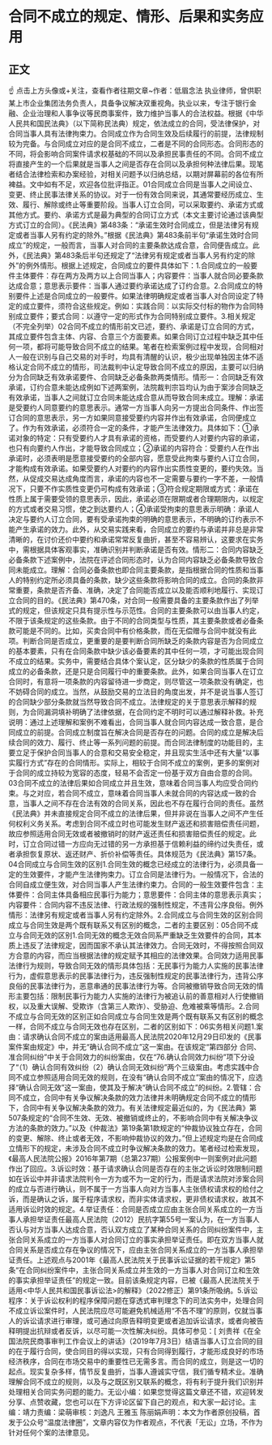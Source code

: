 # 合同不成立的规定、情形、后果和实务应用
## 正文
☝ 点击上方头像或+关注，查看作者往期文章~作者：低眉念法 执业律师，曾供职某上市企业集团法务负责人，具备争议解决双重视角。执业以来，专注于银行金融、企业治理和人事争议等民商事案件，致力维护当事人的合法权益。根据《中华人民共和国民法典》（以下简称民法典）规定，依法成立的合同，受法律保护，对合同当事人具有法律拘束力。合同成立作为合同生效及后续履行的前提，法律规制较为完备。与合同成立对应的是合同不成立，二者是不同的合同形态。合同形态的不同，将会影响合同案件请求权基础的不同以及承担民事责任的不同。合同不成立将直接产生的一个后果就是当事人之间是否存在合同以及承担何种法律后果。现笔者结合法律检索和办案经验，对相关问题予以归纳总结，以期对屏幕前的各位有所裨益。文中如有不足，欢迎各位批评指正。01合同成立合同是当事人之间设立、变更、终止民事法律关系的协议。对于一份有效合同来说，其通常要经历成立、生效、履行、解除或终止等重要阶段。当事人订立合同，可以采取要约、承诺方式或其他方式。要约、承诺方式是最为典型的合同订立方式（本文主要讨论通过该典型方式订立的合同）。《民法典》第483条：“承诺生效时合同成立，但是法律另有规定或者当事人另有约定的除外。”根据《民法典》第483条前半句“承诺生效时合同成立”的规定，一般而言，当事人对合同的主要条款达成合意，合同便告成立。此外，《民法典》第483条后半句还规定了“法律另有规定或者当事人另有约定的除外”的例外情形。根据上述规定，合同成立的要件具体如下：1.合同成立的一般要件主体要件：存在两方及两方以上合同当事人；内容要件：当事人就合同必要条款达成合意；意思表示要件：当事人通过要约承诺达成了订约合意。2.合同成立的特别要件上述是合同成立的一般要件。如果法律明确规定或者当事人对合同设定了特定的成立要件，须符合这些规定。例如：实践合同：以实际交付标的物作为合同特别成立要件；要式合同：以遵守一定的形式作为合同特别成立要件。3.相关规定（不完全列举）02合同不成立的情形前文已述，要约、承诺是订立合同的方式，其成立要件包含主体、内容、合意三个方面要素。如果合同订立过程中缺乏其中任何一项，都将可能导致合同不成立的结果。笔者在检索案例过程中发现，合同相对人一般在识别与自己交易的对手时，均具有清醒的认识，极少出现单独因主体不适格认定合同不成立的情形，司法裁判中认定导致合同不成立的原因，主要可以归纳分为合同缺乏有效承诺要件、合同缺乏必备条款两类情形。情形一：合同缺乏有效承诺，订约合意未能达成例如下述两案例，法院裁判宗旨均认为由于案涉合同缺乏有效承诺，当事人之间就订立合同未能达成合意从而导致合同未成立。理解：承诺是受要约人同意要约的意思表示。通常一方当事人向另一方提出合同条件、作出签订合同的意思表示，另一方如果同意接受要约内容并作出有效承诺，合同便成立了。作为有效承诺，必须符合一定的条件，才能产生法律效力。具体如下：①承诺对象的特定：只有受要约人才具有承诺的资格，而受要约人对要约内容的承诺，也只有向要约人作出，才能导致合同成立；②承诺的内容符合：受要约人在作出承诺时，必须表明是愿意接受要约的全部内容，愿意受此拘束与要约人订立合同，才能构成有效承诺。如果受要约人对要约的内容作出实质性变更的，要约失效。当然，从促成交易达成角度而言，承诺的内容也不一定需要与要约一字不差，一般情况下，只要不作实质性变更仍可构成有效承诺；③符合规定期限或方式：承诺在性质上属于需要受领的意思表示，因此，承诺必须在限期或者合理期限内，以规定的方式或者交易习惯，使之到达要约人；④承诺受拘束的意思表示明确：承诺人决定与要约人订立合同，要有受承诺拘束的明确的意思表示，不明确的订约表示不能产生承诺的效力。此外，从交易实践来看，合同成立的要约与承诺并非总是非常清晰的，在讨价还价中要约和承诺常常反复曲折，甚至不容易辨认，这要求在实务中，需根据具体客观事实，准确识别并判断承诺是否有效。情形二：合同内容缺乏必备条款下述案例中，法院在评述合同形态时，认为合同内容缺乏必备条款导致合同未能成立。理解：合同必备条款也即合同主要条款，是指根据合同的性质和当事人的特别约定所必须具备的条款，缺少这些条款将影响合同的成立。合同的条款非常重要，条款是否齐备、准确，决定了合同能否成立以及能否顺利地履行、实现订立合同的目的。《民法典》第470条，对合同一般需要具备的主要条款作出了列举式的规定，但该规定只具有提示性与示范性。合同的主要条款可以由当事人约定，不限于该条规定的这些条款。由于不同的合同类型与性质，其主要条款或者必备条款可能是不同的。比如，买卖合同中有价格条款，而在无偿赠与合同中就没有此项。判断合同是否成立，更重要的是要判断合同所缺乏的条款内容是否为合同成立的基本要素，只有在合同条款中缺少该必备要素的其中任何一项，才可能出现合同不成立的结果。实务中，需要结合具体个案认定，区分缺少的条款的性质属于合同成立的必备条款，还是只是合同履行中的重要条款。此外，如果合同当事人在订立合同时，有意将一项条款的内容留待进一步商定，则尽管这一项条款没有确定，也不妨碍合同的成立。当然，从鼓励交易的立法目的角度出发，并不是说当事人签订的合同缺少部分条款就当然导致合同不成立。法律规定的关于意思表示解释的规则，为合同漏洞填补明确了法律依据，在合同约定不明时可以通过解释补救。补充说明：通过上述理解和案例不难看出，合同当事人就合同内容达成一致合意，是合同成立的前提。合同成立制度旨在解决合同是否存在的问题。合同的成立是解决后续合同的效力、履行、终止等一系列问题的前提。而合同法律制度的功能目的，主要立足于保护合同当事人的合意和交易安全稳定，并且现实生活中还有大量“以事实履行方式”存在的合同情形。实际上，相较于合同不成立的案例，更多的案例对于合同的成立持较为宽容的态度，轻易不会否定一份基于双方自由合意的合同。03合同不成立的法律后果如合同成立并且生效，意味着合同当事人均应受合同约束。与之对应，若合同不成立，意味着合同当事人未就合同的内容达成一致的合意，当事人之间不存在合法有效的合同关系，因此也不存在履行合同的责任。虽然《民法典》并未直接规定合同不成立的法律后果，但并非说在当事人之间不产生任何权利义务关系。考虑到合同不成立时也可能发生财产返还和损害赔偿责任问题，故应参照适用合同无效或者被撤销时的财产返还责任和损害赔偿责任的规定。此时，订立合同过错一方应向无过错的另一方承担基于信赖利益的缔约过失责任，或者承担恢复原状、返还财产、折价补偿等责任。具体规范为《民法典》第157条。04合同成立与合同生效的区别1.合同生效的概念已经成立的法律行为，必须具备一定的生效要件，才能产生法律拘束力。订立合同是法律行为。一般情况下，合法的合同自成立便生效，对合同当事人产生法律约束力。合同的一般生效要件包含：主体要件：合同主体具备相应民事行为能力；意思要件：合同主体的意思表示真实；内容要件：合同内容不违反法律、行政法规的强制性规定，不违背公序良俗。例外情形：法律另有规定或者当事人另有约定除外。2.合同成立与合同生效的区别合同成立与合同生效是两个既有联系又有区别的概念，二者的主要区别：05合同不成立与合同无效的区别1.合同无效的概念无效合同系严重缺乏生效要件的合同，其本质上违反了法律规定，因而国家不承认其法律效力。合同无效时，不得按照合同双方合意的内容，而应当根据法律的规定赋予其相应的法律效果。合同效力适用民事法律行为规则，导致合同无效的情形具体包括：无民事行为能力人实施的民事法律行为，虚假意思表示的民事法律行为，违反强制性规定的民事法律行为，违背公序良俗的民事法律行为，恶意串通的民事法律行为等。合同被撤销导致合同无效的情形主要包括：限制民事行为能力人实施的法律行为被追认前的善意相对人行使撤销权，以及重大误解、受欺诈（含第三人欺诈）、受胁迫、危难被乘等情形。2.合同不成立与合同无效的区别正如合同成立与合同生效是两个既有联系又有区别的概念一样，合同不成立与合同无效也存在区别，二者的区别如下：06实务相关问题1.案由：请求确认合同不成立的案由适用最高人民法院2020年12月29日印发的《民事案件案由规定》中，并无“确认合同不成立”这一案由。在该规定“第四部分 合同、准合同纠纷”中关于合同效力的纠纷案由，仅在“76.确认合同效力纠纷”项下分设了“（1）确认合同有效纠纷（2）确认合同无效纠纷”两个三级案由。考虑实践中合同不成立参照适用合同无效的规则，在没有“确认合同不成立”案由的情况下，应选择“确认合同无效”这一案由，使其及于解决“确认合同不成立”的纠纷。2.管辖：合同不成立，合同中有关争议解决条款的效力法律并未明确规定合同不成立的情形下，合同中有关争议解决条款的效力。有关法律规定最近似的，为《民法典》第507条规定的“合同不生效、无效、被撤销或终止的，不影响合同中有关解决争议方法的条款的效力。”以及《仲裁法》第19条第1款规定的“仲裁协议独立存在，合同的变更、解除、终止或者无效，不影响仲裁协议的效力。”但上述规定均是在合同成立情形下的规定，未涉及合同不成立时争议解决条款的效力。笔者经过检索发现，《最高人民法院公报》2016年第7期（总第237期）公报案例中一则案例对此问题作出了回应。3.诉讼时效：基于请求确认合同是否存在的主张之诉讼时效限制问题如在诉讼中并非请求法院判令一方为或不为一定的行为，而是请求法院对涉案合同的成立与否进行确认，则不属于一方当事人向对方当事人主张债权请求权的给付之诉，而是确认之诉，属于程序请求权，而非实体请求权，更非债权请求权，故其不适用诉讼时效的规定。4.举证责任：合同是否成立应由主张合同关系成立的一方当事人承担举证责任最高人民法院（2012）民抗字第55号一案认为，在一方当事人否认与对方当事人达成合意，否认双方成立了某种合同关系的合同纠纷案件中，主张合同关系成立的一方当事人对合同订立的事实承担举证责任。即在双方当事人就合同关系是否成立存在争议的情况下，应由主张合同关系成立的一方当事人承担举证责任。上述观点与2001年《最高人民法院关于民事诉讼证据的若干规定》第5条“在合同纠纷案件中，主张合同关系成立并生效的一方当事人对合同订立和生效的事实承担举证责任”的规定一致。目前该条规定内容，已被《最高人民法院关于适用<中华人民共和国民事诉讼法>的解释》（2022修正）第91条所吸纳。5.诉讼程序：关于诉讼权利的程序保障问题在穿透式审判理念下的司法实务中，处理合同不成立诉讼案件时，人民法院应尽可能避免机械适用“不告不理”的原则，仅就当事人的诉讼请求进行审理，或可通过向原告释明变更或者追加诉讼请求，或者向被告释明提出抗辩或者反诉，以尽可能一次性解决纠纷。具体可参见：[ 刘贵祥《在全国法院民商事审判工作会议上的讲话》（2019年7月3日）结语当事人订立合同的目的在于履行合同，使合同目的得以实现，只有合同得到履行，才能形成良好的市场经济秩序，合同在市场交易中的重要性已无需多言。而合同的成立，则是这一切的起点。现实复杂多样，情节反复曲折，当事人遵诚实守信，我们循专精术业。准确理解合同不成立的规则，以及与之既区别又联系的概念，将有利于提升我们识别并处理相关合同实务问题的能力。无讼小编：如果您觉得这篇文章还不错，欢迎转发分享、点赞收藏，您也可以在下方评论区留下自己的观点，和大家一起讨论。主编：靖力责编：梁萌审核：刘逸凡 王雅玉 陈丽娟声明：本文为作者原创投稿，首发于公众号“温度法律圈”，文章内容仅为作者观点，不代表「无讼」立场，不作为针对任何个案的法律意见。